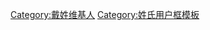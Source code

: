 {{Userbox-2
  |id1=<span lang="zh" style="font-family: 宋体; color: #FFFFFF;">戴</span>
  |id1-c=#000000
  |id1-s    = 16
  |info=<div class="center">這個用戶姓'''[[戴姓|戴]]'''。</div>
  |info-c=#FFFFFF
  |info-s=10
  |border-c=gold
  |id2-c    = #000000
  |id2-s    = 12
  |id2-fc   = #000
  |id2      = <span lang="zh" style="font-family: 宋体; color: #FFFFFF;">譙<br />國</span>
}}
<includeonly>[[Category:戴姓维基人]]</includeonly><noinclude>[[Category:姓氏用户框模板]]</noinclude>
